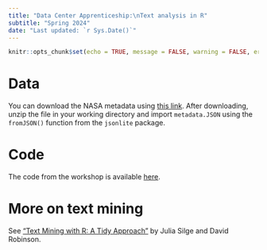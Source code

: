 ```yaml
---
title: "Data Center Apprenticeship:\nText analysis in R"
subtitle: "Spring 2024" 
date: "Last updated: `r Sys.Date()`"
---
```


```r
knitr::opts_chunk$set(echo = TRUE, message = FALSE, warning = FALSE, error = FALSE)
```

# Data

You can download the NASA metadata using [this link](https://raw.githubusercontent.com/ucrdatacenter/projects/main/apprenticeship/2024h1/10_text/NASAmetadata.zip). After downloading, unzip the file in your working directory and import `metadata.JSON` using the `fromJSON()` function from the `jsonlite` package.

# Code

The code from the workshop is available [here](https://github.com/ucrdatacenter/projects/blob/main/apprenticeship/2024h1/10_text/text_code.R).

# More on text mining

See ["Text Mining with R: A Tidy Approach"](https://www.tidytextmining.com/) by Julia Silge and David Robinson.
